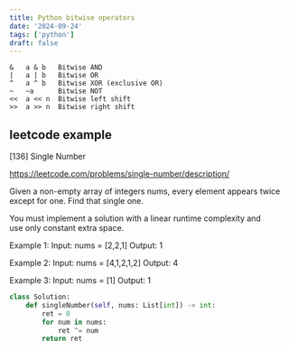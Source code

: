 ```yaml
---
title: Python bitwise operators
date: '2024-09-24'
tags: ['python']
draft: false
---
```


```
&	a & b	Bitwise AND
|	a | b	Bitwise OR
^	a ^ b	Bitwise XOR (exclusive OR)
~	~a	    Bitwise NOT
<<	a << n	Bitwise left shift
>>	a >> n	Bitwise right shift
```

## leetcode example
[136] Single Number

https://leetcode.com/problems/single-number/description/

Given a non-empty array of integers nums, every element appears twice except
for one. Find that single one.

You must implement a solution with a linear runtime complexity and use only
constant extra space.


Example 1:
Input: nums = [2,2,1]
Output: 1

Example 2:
Input: nums = [4,1,2,1,2]
Output: 4

Example 3:
Input: nums = [1]
Output: 1


```python
class Solution:
    def singleNumber(self, nums: List[int]) -> int:
        ret = 0
        for num in nums:
            ret ^= num
        return ret
```